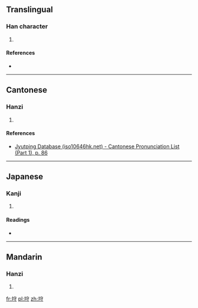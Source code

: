 ==Translingual==

===Han character===
{{Han char|rn=32|rad=土|as=06|sn=9|four=|canj=土十木戈 (GJDI)|ids=⿰[[土]][[守]]}}

# {{defn|Han|sort=土06}}

====References====
* {{Han ref|kx=0228.291|dkj=05082|dj=0464.320|hdz=10442.030|uh=57A8|ud=22440}}

----

==Cantonese==

===Hanzi===
{{yue-hanzi|jyut=[[sau2]]|y=sau2}}

# {{defn|lang=yue|sort=土06}}

====References====
* [http://www.iso10646hk.net/jp/document/download.jsp Jyutping Database (iso10646hk.net) - Cantonese Pronunciation List (Part 1), p. 86]

----

==Japanese==

===Kanji===
{{ja-kanji|grade=|rs=土06}}

# {{defn|lang=ja|sort=土06}}

====Readings====
* {{ja-readings|on=[[しゅ]] (shu), [[す]] (su)|kun=[[まもおる]] (mamooru), [[もり]] (mori), [[かみ]] (kami)}}

----

==Mandarin==

===Hanzi===
{{cmn-hanzi|pin=[[shǒu]] ([[shou3]]), [[diàn]] ([[dian4]])|wg=shou<sup>3</sup>, tien<sup>4</sup>}}

# {{defn|lang=cmn|sort=土06}}

[[fr:垨]]
[[pl:垨]]
[[zh:垨]]